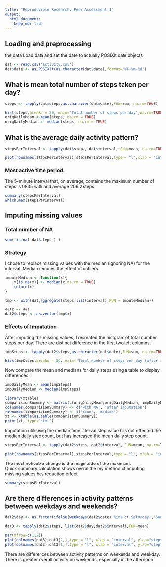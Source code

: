 ```yaml
---
title: "Reproducible Research: Peer Assessment 1"
output: 
  html_document:
    keep_md: true
---
```



## Loading and preprocessing
the data
Load data and set the date to actually POSIXlt date objects
```r
dat <- read.csv('activity.csv')
dat$date <- as.POSIXlt(as.character(dat$date),format="%Y-%m-%d")

```

## What is mean total number of steps taken per day?


```r
steps <- tapply(dat$steps,as.character(dat$date),FUN=sum, na.rm=TRUE)

hist(steps,breaks = 20, main='Total number of steps per day',na.rm=TRUE)
origDailyMean <-mean(steps, na.rm = TRUE)
origDailyMedian <- median(steps, na.rm = TRUE)
```

## What is the average daily activity pattern?
```r

stepsPerInterval <- tapply(dat$steps, dat$interval, FUN=mean, na.rm=TRUE)

plot(rownames(stepsPerInterval),stepsPerInterval,type = "l",xlab = "interval", ylab="steps", main='Daily Activity Pattern')

```

### Most active time period. 
The 5-minute interval that, on average, contains the maximum number of steps is 0835 with and average 206.2 steps

```r
summary(stepsPerInterval)
which.max(stepsPerInterval)
```

## Imputing missing values

### Total number of NA
```r
sum( is.na( dat$steps ) ) 
```

### Strategy 
I chose to replace missing values with the median (ignoring NA) for the interval.
Median reduces the effect of outliers.

```r

imputeMedian <- function(x){
    x[is.na(x)] <- median(x,na.rm = TRUE)
    return(x)
}

tmp <- with(dat,aggregate(steps,list(interval),FUN = imputeMedian))

dat2 <- dat
dat2$steps <- as.vector(tmp$x)

```

### Effects of Imputation

After imputing the missing values, I recreated the histgram of total number steps per day. There are distinct difference in the first two left columns.

```r
impSteps <- tapply(dat2$steps,as.character(dat$date),FUN=sum, na.rm=TRUE)

hist(impSteps,breaks = 20, main='Total number of steps per day (after imputing)')
```

Now compare the mean and medians for daily steps using a table to display differences


```r
impDailyMean <- mean(impSteps)
impDailyMedian <- median(impSteps)

library(xtable)
comparisionSummary <- matrix(c(origDailyMean,origDailyMedian, impDailyMean,impDailyMedian), ncol =2)
colnames(comparisionSummary) <- c('with NA', 'after imputation')
rownames(comparisionSummary) <- c('mean', 'median')
xt <- xtable(as.table(comparisionSummary))
print(xt, type='html')
``` 

Imputation utiliseing the median time interval step value has not effected the median daily step count, but has increased the mean daily step count. 


```r

stepsPerInterval <- tapply(dat2$steps, dat2$interval, FUN=mean, na.rm=TRUE)

plot(rownames(stepsPerInterval),stepsPerInterval,type = "l", xlab = "interval", ylab="steps", main='Daily Activity after imputing missing values')

```

The most noticable change is the magnitude of the maximum.  
Quick summary calculation shows overal the my method of imputing missing values has 
reduction effect

```r
summary(stepsPerInterval)

```


## Are there differences in activity patterns between weekdays and weekends?
```r

dat2$day <- as.factor(ifelse(weekdays(dat2$date) %in% c('Saturday','Sunday'),'Weekend','Weekday'))

dat3 <- tapply(dat2$steps, list(dat2$day,dat2$interval),FUN=mean)

par(mfrow=c(1,2))
plot(colnames(dat3),dat3[2,],type = "l", xlab = "interval", ylab="steps", main="Weekend Day")
plot(colnames(dat3),dat3[1,],type = "l", xlab = "interval", ylab="step", main="Weekday Days")
```  

There are differences between activity patterns on weekends and weekday.  
There is greater overall activity on weekends, especially in the afternoon 